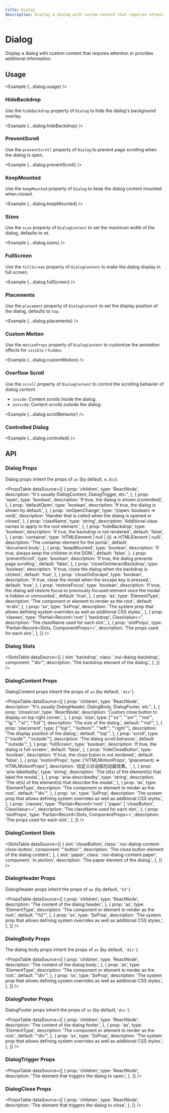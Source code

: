 ```yaml
---
title: Dialog
description: Display a dialog with custom content that requires attention or provides additional information.
---
```



# Dialog

Display a dialog with custom content that requires attention or provides additional information.

<ComponentLinks component='dialog' ariaCompatible />

## Usage

<Example {...dialog.usage} />

### HideBackdrop

Use the `hideBackdrop` property of `Dialog` to hide the dialog's background overlay.

<Example {...dialog.hideBackdrop} />

### PreventScroll

Use the `preventScroll` property of `Dialog` to prevent page scrolling when the dialog is open.

<Example {...dialog.preventScroll} />

### KeepMounted

Use the `keepMounted` property of `Dialog` to keep the dialog content mounted when closed.

<Example {...dialog.keepMounted} />

### Sizes

Use the `size` property of `DialogContent` to set the maximum width of the dialog, defaults to `md`.

<Example {...dialog.sizes} />

### FullScreen

Use the `fullScreen` property of `DialogContent` to make the dialog display in full screen.

<Example {...dialog.fullScreen} />

### Placements

Use the `placement` property of `DialogContent` to set the display position of the dialog, defaults to `top`.

<Example {...dialog.placements} />

### Custom Motion

Use the `motionProps` property of `DialogContent` to customize the animation effects for `visible` / `hidden`.

<Example {...dialog.customMotion} />

### Overflow Scroll

Use the `scroll` property of `DialogContent` to control the scrolling behavior of dialog content.

- `inside`: Content scrolls inside the dialog.
- `outside`: Content scrolls outside the dialog.

<Example {...dialog.scrollBehavior} />

### Controlled Dialog

<Example {...dialog.controlled} />

## API

### Dialog Props

Dialog props inherit the props of `as` (by default, `m.div`).

<PropsTable
  dataSource={[
    {
      prop: 'children',
      type: 'ReactNode',
      description: "It's usually DialogContent, DialogTrigger, etc.",
    },
    {
      prop: 'open',
      type: 'boolean',
      description: 'If true, the dialog is shown.(controlled)',
    },
    {
      prop: 'defaultOpen',
      type: 'boolean',
      description: 'If true, the dialog is shown by default.',
    },
    {
      prop: 'onOpenChange',
      type: '((open: boolean) => void)',
      description: 'Handler that is called when the dialog is opened or closed',
    },
    {
      prop: 'className',
      type: 'string',
      description: 'Additional class names to apply to the root element.',
    },
    {
      prop: 'hideBackdrop',
      type: 'boolean',
      description: 'If true, the backdrop is not rendered.',
      default: 'false',
    },
    {
      prop: 'container',
      type: 'HTMLElement | null | (() => HTMLElement | null)',
      description: 'The container element for the portal.',
      default: 'document.body',
    },
    {
      prop: 'keepMounted',
      type: 'boolean',
      description: 'If true, always keep the children in the DOM.',
      default: 'false',
    },
    {
      prop: 'preventScroll',
      type: 'boolean',
      description: 'If true, the dialog prevents page scrolling.',
      default: 'false',
    },
    {
      prop: 'closeOnInteractBackdrop',
      type: 'boolean',
      description: 'If true, close the dialog when the backdrop is clicked.',
      default: 'true',
    },
    {
      prop: 'closeOnEscape',
      type: 'boolean',
      description: 'If true, close the modal when the escape key is pressed.',
      default: 'true',
    },
    {
      prop: 'restoreFocus',
      type: 'boolean',
      description:
        'If true, the dialog will restore focus to previously focused element once the modal is hidden or unmounted.',
      default: 'true',
    },
    {
      prop: 'as',
      type: 'ElementType',
      description: 'The component or element to render as the root.',
      default: 'm.div',
    },
    {
      prop: 'sx',
      type: 'SxProp<DialogOwnerState>',
      description:
        'The system prop that allows defining system overrides as well as additional CSS styles.',
    },
    {
      prop: 'classes',
      type: "Partial<Record<'root' | 'backdrop', ClassValue>>",
      description: 'The className used for each slot.',
    },
    {
      prop: 'slotProps',
      type: 'Partial<Record<Slots, ComponentProps>>',
      description: 'The props used for each slot.',
    },
  ]}
/>

### Dialog Slots

<SlotsTable
  dataSource={[
    {
      slot: 'backdrop',
      class: '.nui-dialog-backdrop',
      component: "'div'",
      description: 'The backdrop element of the dialog.',
    },
  ]}
/>

### DialogContent Props

DialogContent props inherit the props of `as` (by default, `'div'`).

<PropsTable
  dataSource={[
    {
      prop: 'children',
      type: 'ReactNode',
      description: "It's usually DialogHeader, DialogBody, DialogFooter, etc.",
    },
    {
      prop: 'closeIcon',
      type: 'ReactNode',
      description: 'Custom close button to display on top right corner.',
    },
    {
      prop: 'size',
      type: ["'xs'", "'sm'", "'md'", "'lg'", "'xl'", "'full'"],
      description: 'The size of the dialog.',
      default: "'md'",
    },
    {
      prop: 'placement',
      type: ["'top'", "'bottom'", "'left'", "'right'"],
      description: 'The display position of the dialog.',
      default: "'top'",
    },
    {
      prop: 'scroll',
      type: ["'inside'", "'outside'"],
      description: 'The dialog scroll behavior.',
      default: "'outside'",
    },
    {
      prop: 'fullScreen',
      type: 'boolean',
      description: 'If true, the dialog is full-screen.',
      default: 'false',
    },
    {
      prop: 'hideCloseButton',
      type: 'boolean',
      description: 'If true, the close buton is not rendered.',
      default: 'false',
    },
    {
      prop: 'motionProps',
      type: ['HTMLMotionProps', '(placement) => HTMLMotionProps'],
      description: '自定义对话框的动画效果。',
    },
    {
      prop: 'aria-labelledby',
      type: 'string',
      description: 'The id(s) of the element(s) that label the modal.',
    },
    {
      prop: 'aria-describedby',
      type: 'string',
      description: 'The id(s) of the element(s) that describe the modal.',
    },
    {
      prop: 'as',
      type: 'ElementType',
      description: 'The component or element to render as the root.',
      default: "'div'",
    },
    {
      prop: 'sx',
      type: 'SxProp<DialogContentOwnerState>',
      description:
        'The system prop that allows defining system overrides as well as additional CSS styles.',
    },
    {
      prop: 'classes',
      type: "Partial<Record<'root' | 'paper' | 'closeButton', ClassValue>>",
      description: 'The className used for each slot.',
    },
    {
      prop: 'slotProps',
      type: 'Partial<Record<Slots, ComponentProps>>',
      description: 'The props used for each slot.',
    },
  ]}
/>

### DialogContent Slots

<SlotsTable
  dataSource={[
    {
      slot: 'closeButton',
      class: '.nui-dialog-content-close-button',
      component: "'button'",
      description: 'The close button element of the dialog content.',
    },
    {
      slot: 'paper',
      class: '.nui-dialog-content-paper',
      component: 'm.section',
      description: 'The paper element of the dialog.',
    },
  ]}
/>

### DialogHeader Props

DialogHeader props inherit the props of `as` (by default, `'h2'`).

<PropsTable
  dataSource={[
    {
      prop: 'children',
      type: 'ReactNode',
      description: 'The content of the dialog header.',
    },
    {
      prop: 'as',
      type: 'ElementType',
      description: 'The component or element to render as the root.',
      default: "'h2'",
    },
    {
      prop: 'sx',
      type: 'SxProp<DialogHeaderOwnerState>',
      description:
        'The system prop that allows defining system overrides as well as additional CSS styles.',
    },
  ]}
/>

### DialogBody Props

The dialog body props inherit the props of `as` (by default, `'div'`).

<PropsTable
  dataSource={[
    {
      prop: 'children',
      type: 'ReactNode',
      description: 'The content of the dialog body.',
    },
    {
      prop: 'as',
      type: 'ElementType',
      description: 'The component or element to render as the root.',
      default: "'div'",
    },
    {
      prop: 'sx',
      type: 'SxProp<DialogBodyOwnerState>',
      description:
        'The system prop that allows defining system overrides as well as additional CSS styles.',
    },
  ]}
/>

### DialogFooter Props

DialogFooter props inherit the props of `as` (by default,`'div'`).

<PropsTable
  dataSource={[
    {
      prop: 'children',
      type: 'ReactNode',
      description: 'The content of the dialog footer.',
    },
    {
      prop: 'as',
      type: 'ElementType',
      description: 'The component or element to render as the root.',
      default: "'div'",
    },
    {
      prop: 'sx',
      type: 'SxProp<DialogFooterOwnerState>',
      description:
        'The system prop that allows defining system overrides as well as additional CSS styles.',
    },
  ]}
/>

### DialogTrigger Props

<PropsTable
  dataSource={[
    {
      prop: 'children',
      type: 'ReactNode',
      description: 'The element that triggers the dialog to open.',
    },
  ]}
/>

### DialogClose Props

<PropsTable
  dataSource={[
    {
      prop: 'children',
      type: 'ReactNode',
      description: 'The element that triggers the dialog to close',
    },
  ]}
/>
